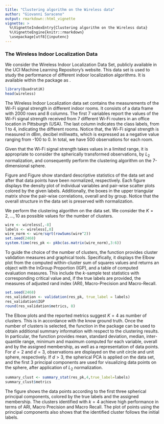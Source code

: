 ```yaml
---
title: "Clustering algorithm on the Wireless data"
author: "Giovanni Saraceno"
output: rmarkdown::html_vignette
vignette: >
  %\VignetteIndexEntry{Clustering algorithm on the Wireless data}
  %\VignetteEngine{knitr::rmarkdown}
  \usepackage[utf8]{inputenc}
---
```


### The Wireless Indoor Localization Data

We consider the Wireless Indoor Localization Data Set, publicly available in the UCI Machine Learning Repository’s website. This data set is used to study the performance of different indoor localization algorithms. It is available within the \pkg{QuadratiK} package as \code{wireless}. 
```r
library(QuadratiK)
head(wireless)
```

The Wireless Indoor Localization data set contains the measurements of the Wi-Fi signal strength in different indoor rooms. It consists of a data frame with 2000 rows and 8 columns. The first 7 variables report the values of the Wi-Fi signal strength received from 7 different Wi-Fi routers in an office location in Pittsburgh (USA). The last column indicates the class labels, from 1 to 4, indicating the different rooms. Notice that, the Wi-Fi signal strength is measured in dBm, decibel milliwatts, which is expressed as a negative value ranging from -100 to 0. In total, we have 500 observations for each room.

Given that the Wi-Fi signal strength takes values in a limited range, it is appropriate to consider the spherically transformed observations, by $L_2$ normalization, and consequently perform the clustering algorithm on the 7-dimensional sphere.

Figure \ref{fig:wireless_pairs_or} and Figure \ref{fig:wireless_pairs_norm} show standard descriptive statistics of the \code{wireless} data set and after that data points have been normalized, respectively. Each figure displays the density plot of individual variables and pair-wise scatter plots colored by the given labels. Additionally, the boxes in the upper triangular matrix show the pair-wise correlations, overall and by group. 
Notice that the overall structure in the data set is preserved with normalization. 
 
We perform the clustering algorithm on the \code{wireless} data set. We consider the $K= 2, \ldots, 10$ as possible values for the number of clusters. 
```r
wire <- wireless[,-8]
labels <- wireless[,8]
wire_norm <- wire/sqrt(rowSums(wire^2))
set.seed(2468)
system.time(res_pk <- pkbc(as.matrix(wire_norm),3:6))
```

To guide the choice of the number of clusters, the function \code{validation} provides cluster validation measures and graphical tools. Specifically, it displays the Elbow plot from the computed within-cluster sum of squares values and returns an object with \code{IGP} the InGroup Proportion (IGP), and \code{metrics} a table of computed evaluation measures.  This include the $k$-sample test statistics with corresponding critical value and, if the true labels are provided, the measures of adjusted rand index (ARI), Macro-Precision and Macro-Recall. 
```r
set.seed(2468)
res_validation <- validation(res_pk, true_label = labels)
res_validation$IGP
round(res_validation$metrics, 8)
```

The Elbow plots and the reported metrics suggest $K=4$ as number of clusters. This is in accordance with the know ground truth. 
Once the number of clusters is selected, the function \code{summary_stat} in the \pkg{QuadratiK} package can be used to obtain additional summary information with respect to the clustering results. In particular, the function provides mean, standard deviation, median, inter-quantile range, minimum and maximum computed for each variable, overall and by the assigned membership, as well as a representation of data points. For $d=2$ and $d=3$, observations are displayed on the unit circle and unit sphere, respectively. If $d>3$, the spherical PCA is applied on the data set, and the first 3 principal components are used for visualizing data points on the sphere, after application of  $L_2$ normalization. 
```r
summary_clust <- summary_stat(res_pk,4,true_label=labels)
summary_clust$metrics
```

The figure shows the data points according to the first three spherical principal components, colored by the true labels and the assigned membership. 
The clusters identified with $k=4$ achieve high performance in terms of ARI, Macro Precision and Macro Recall. The plot of points using the principal components also shows that the identified cluster follows the initial labels.